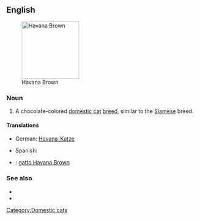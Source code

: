 ==English==
[[File:Havana Brown - c h o c o c a t.jpg|thumb|150px|right|Havana Brown]]
===Noun===
{{en-noun|sg=[[Havana]] [[brown|Brown]]}}

# A chocolate-colored [[domestic cat]] [[breed]], similar to the [[Siamese]] breed.

====Translations====
{{trans-top|domestic cat breed}}
*German: [[Havana-Katze]] {{f}}
{{trans-mid}}
* Spanish: {{t|es|Habana brown}}
{{trans-bottom}}

{{checktrans-top}}
*{{ttbc|Italian}}: [[gatto Havana Brown]]
{{checktrans-mid}}

{{checktrans-bottom}}

===See also===
* {{pedia}}
* {{commonslite|Category:Havana brown}}
[[Category:Domestic cats]]